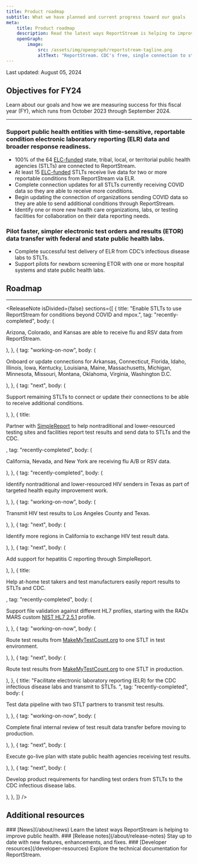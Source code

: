 ```yaml
---
title: Product roadmap
subtitle: What we have planned and current progress toward our goals
meta:
    title: Product roadmap
    description: Read the latest ways ReportStream is helping to improve public health.
    openGraph:
        image:
            src: /assets/img/opengraph/reportstream-tagline.png
            altText: "ReportStream. CDC's free, single connection to streamline your data transfer and improve public health. The words are surrounded by illustration of lines and boxes connected by colorful dots."
---
```



<LayoutSidenav>
<Sidenav />
</LayoutSidenav>

<p className="usa-timestamp">Last updated: August 05, 2024</p>

## Objectives for FY24
Learn about our goals and how we are measuring success for this fiscal year (FY), which runs from October 2023 through September 2024.

<hr className="rs-hr--base-lighter-alternate" />

### Support public health entities with time-sensitive, reportable condition electronic laboratory reporting (ELR) data and broader response readiness.
* 100% of the 64 <A href="https://www.cdc.gov/epidemiology-laboratory-capacity/php/about/" target="_blank">ELC-funded</A> state, tribal, local, or territorial public health agencies (STLTs) are connected to ReportStream.
* At least 15 <A href="https://www.cdc.gov/epidemiology-laboratory-capacity/php/about/" target="_blank">ELC-funded</A> STLTs receive live data for two or more reportable conditions from ReportStream via ELR.
* Complete connection updates for all STLTs currently receiving COVID data so they are able to receive more conditions.
* Begin updating the connection of organizations sending COVID data so they are able to send additional conditions through ReportStream.
* Identify one or more new health care organizations, labs, or testing facilities for collaboration on their data reporting needs.

### Pilot faster, simpler electronic test orders and results (ETOR) data transfer with federal and state public health labs.
* Complete successful test delivery of ELR from CDC’s infectious disease labs to STLTs.
* Support pilots for newborn screening ETOR with one or more hospital systems and state public health labs.

## Roadmap
<hr className="rs-hr--base-lighter-alternate" />

<ReleaseNote
    isDivided={false}
    sections={[
        {
            title: "Enable STLTs to use ReportStream for conditions beyond COVID and mpox.",
            tag: "recently-completed",
            body: (
                <p>
                    Arizona, Colorado, and Kansas are able to receive flu and RSV data from ReportStream.
                </p>
            ),
        },
        {
            tag: "working-on-now",
            body: (
                <p>
                    Onboard or update connections for Arkansas, Connecticut, Florida, Idaho, Illinois, Iowa, Kentucky, Louisiana, Maine, Massachusetts, Michigan, Minnesota, Missouri, Montana, Oklahoma, Virginia, Washington D.C.
                </p>
            ),
        },
        {
            tag: "next",
            body: (
                <p>
                    Support remaining STLTs to connect or update their connections to be able to receive additional conditions.
                </p>
            ),
        },
        {
            title:<p>Partner with <A href="https://www.simplereport.gov/">SimpleReport</A> to help nontraditional and lower-resourced testing sites and facilities report test results and send data to STLTs and the CDC.</p>,
            tag: "recently-completed",
            body: (
                <p>California, Nevada, and New York are receiving flu A/B or RSV data.</p>
            ),
        },
        {
            tag: "recently-completed",
            body: (
                <p>Identify nontraditional and lower-resourced HIV senders in Texas as part of targeted health equity improvement work.</p>
            ),
        },
        {
            tag: "working-on-now",
            body: (
                <p>Transmit HIV test results to Los Angeles County and Texas.</p>
            ),
        },
        {
            tag: "next",
            body: (
                <p>Identify more regions in California to exchange HIV test result data.</p>
            ),
        },
        {
            tag: "next",
            body: (
                <p>Add support for hepatitis C reporting through SimpleReport.</p>
            ),
        },
        {
            title:<p>Help at-home test takers and test manufacturers easily report results to STLTs and CDC.</p>,
            tag: "recently-completed",
            body: (
                <p>Support file validation against different HL7 profiles, starting with the RADx MARS custom <A href="https://www.cdc.gov/vaccines/programs/iis/technical-guidance/downloads/hl7guide-1-5-2014-11.pdf" target="_blank">NIST HL7 2.5.1</A> profile.</p>
            ),
        },
        {
            tag: "working-on-now",
            body: (
                <p>Route test results from <A href="https://learn.makemytestcount.org/" target="_blank">MakeMyTestCount.org</A> to one STLT in test environment.</p>
            ),
        },
        {
            tag: "next",
            body: (
                <p>Route test results from <A href="https://learn.makemytestcount.org/" target="_blank">MakeMyTestCount.org</A> to one STLT in production.</p>
            ),
        },
        {
            title: "Facilitate electronic laboratory reporting (ELR) for the CDC infectious disease labs and transmit to STLTs. ",
            tag: "recently-completed",
            body: (
                <p>Test data pipeline with two STLT partners to transmit test results.</p>
            ),
        },
        {
            tag: "working-on-now",
            body: (
                <p>Complete final internal review of test result data transfer before moving to production.</p>
            ),
        },
        {
            tag: "next",
            body: (
                <p>Execute go-live plan with state public health agencies receiving test results.</p>
            ),
        },
        {
            tag: "next",
            body: (
                <p>Develop product requirements for handling test orders from STLTs to the CDC infectious disease labs.</p>
            ),
        },
    ]}
/>

## Additional resources

<CardGroup>
<Card gridLayout={{tablet: {col: 4}}}>

<CardHeader>
### [News](/about/news)
</CardHeader>
<CardBody>
Learn the latest ways ReportStream is helping to improve public health.
</CardBody>
</Card>
<Card gridLayout={{tablet: {col: 4}}}>
<CardHeader>
### [Release notes](/about/release-notes)
</CardHeader>
<CardBody>
Stay up to date with new features, enhancements, and fixes.
</CardBody>
</Card>
<Card gridLayout={{tablet: {col: 4}}}>
<CardHeader>
### [Developer resources](/developer-resources)
</CardHeader>
<CardBody>
Explore the technical documentation for ReportStream.
</CardBody>
</Card>
</CardGroup>